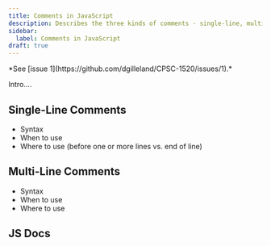 ```yaml
---
title: Comments in JavaScript
description: Describes the three kinds of comments - single-line, multi-line, and JS Docs.
sidebar:
  label: Comments in JavaScript
draft: true
---
```



<Aside title="Work-In-Progress (WIP)" type="caution">
*See [issue 1](https://github.com/dgilleland/CPSC-1520/issues/1).*
</Aside>

Intro....

## Single-Line Comments

- Syntax
- When to use
- Where to use (before one or more lines vs. end of line)

## Multi-Line Comments

- Syntax
- When to use
- Where to use

## JS Docs
